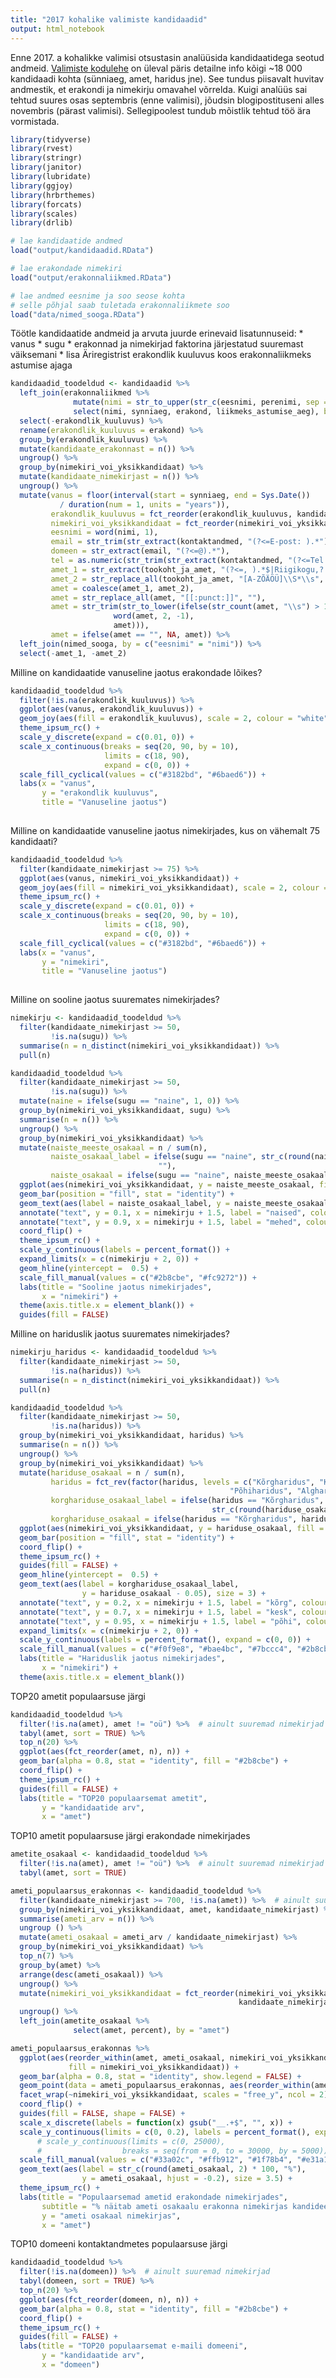 ```yaml
---
title: "2017 kohalike valimiste kandidaadid"
output: html_notebook
---
```


Enne 2017. a kohalikke valimisi otsustasin analüüsida kandidaatidega seotud andmeid. [Valimiste kodulehe](https://kov2017.valimised.ee/kandidaadid) on üleval päris detailne info kõigi ~18 000 kandidaadi kohta (sünniaeg, amet, haridus jne). See tundus piisavalt huvitav andmestik, et erakondi ja nimekirju omavahel võrrelda. Kuigi analüüs sai tehtud suures osas septembris (enne valimisi), jõudsin blogipostituseni alles novembris (pärast valimisi). Sellegipoolest tundub mõistlik tehtud töö ära vormistada.

```r
library(tidyverse)
library(rvest)
library(stringr)
library(janitor)
library(lubridate)
library(ggjoy)
library(hrbrthemes)
library(forcats)
library(scales)
library(drlib)

# lae kandidaatide andmed
load("output/kandidaadid.RData")

# lae erakondade nimekiri
load("output/erakonnaliikmed.RData")

# lae andmed eesnime ja soo seose kohta
# selle põhjal saab tuletada erakonnaliikmete soo
load("data/nimed_sooga.RData")
```

Töötle kandidaatide andmeid ja arvuta juurde erinevaid lisatunnuseid:
 * vanus
 * sugu
 * erakonnad ja nimekirjad faktorina järjestatud suuremast väiksemani
 * lisa Äriregistrist erakondlik kuuluvus koos erakonnaliikmeks astumise ajaga
```r
kandidaadid_toodeldud <- kandidaadid %>% 
  left_join(erakonnaliikmed %>% 
              mutate(nimi = str_to_upper(str_c(eesnimi, perenimi, sep = " "))) %>% 
              select(nimi, synniaeg, erakond, liikmeks_astumise_aeg), by = c("nimi", "synniaeg")) %>% 
  select(-erakondlik_kuuluvus) %>% 
  rename(erakondlik_kuuluvus = erakond) %>% 
  group_by(erakondlik_kuuluvus) %>% 
  mutate(kandidaate_erakonnast = n()) %>% 
  ungroup() %>% 
  group_by(nimekiri_voi_yksikkandidaat) %>% 
  mutate(kandidaate_nimekirjast = n()) %>% 
  ungroup() %>% 
  mutate(vanus = floor(interval(start = synniaeg, end = Sys.Date())
           / duration(num = 1, units = "years")),
         erakondlik_kuuluvus = fct_reorder(erakondlik_kuuluvus, kandidaate_erakonnast),
         nimekiri_voi_yksikkandidaat = fct_reorder(nimekiri_voi_yksikkandidaat, kandidaate_nimekirjast),
         eesnimi = word(nimi, 1),
         email = str_trim(str_extract(kontaktandmed, "(?<=E-post: ).*")),
         domeen = str_extract(email, "(?<=@).*"),
         tel = as.numeric(str_trim(str_extract(kontaktandmed, "(?<=Tel: ).*"))),
         amet_1 = str_extract(tookoht_ja_amet, "(?<=, ).*$|Riigikogu,? liige"),
         amet_2 = str_replace_all(tookoht_ja_amet, "[A-ZÕÄÖÜ]\\S*\\s", ""),
         amet = coalesce(amet_1, amet_2),
         amet = str_replace_all(amet, "[[:punct:]]", ""),
         amet = str_trim(str_to_lower(ifelse(str_count(amet, "\\s") > 1, 
                       word(amet, 2, -1),
                       amet))),
         amet = ifelse(amet == "", NA, amet)) %>% 
  left_join(nimed_sooga, by = c("eesnimi" = "nimi")) %>% 
  select(-amet_1, -amet_2)
```


Milline on kandidaatide vanuseline jaotus erakondade lõikes?
```r
kandidaadid_toodeldud %>%
  filter(!is.na(erakondlik_kuuluvus)) %>% 
  ggplot(aes(vanus, erakondlik_kuuluvus)) +
  geom_joy(aes(fill = erakondlik_kuuluvus), scale = 2, colour = "white", size = 0.7) +
  theme_ipsum_rc() +
  scale_y_discrete(expand = c(0.01, 0)) +
  scale_x_continuous(breaks = seq(20, 90, by = 10),
                     limits = c(18, 90),
                     expand = c(0, 0)) +
  scale_fill_cyclical(values = c("#3182bd", "#6baed6")) +
  labs(x = "vanus",
       y = "erakondlik kuuluvus",
       title = "Vanuseline jaotus")
  
```

Milline on kandidaatide vanuseline jaotus nimekirjades, kus on vähemalt 75 kandidaati?
```r
kandidaadid_toodeldud %>%
  filter(kandidaate_nimekirjast >= 75) %>% 
  ggplot(aes(vanus, nimekiri_voi_yksikkandidaat)) +
  geom_joy(aes(fill = nimekiri_voi_yksikkandidaat), scale = 2, colour = "white", size = 0.7) +
  theme_ipsum_rc() +
  scale_y_discrete(expand = c(0.01, 0)) +
  scale_x_continuous(breaks = seq(20, 90, by = 10),
                     limits = c(18, 90),
                     expand = c(0, 0)) +
  scale_fill_cyclical(values = c("#3182bd", "#6baed6")) +
  labs(x = "vanus",
       y = "nimekiri",
       title = "Vanuseline jaotus")
  
```

Milline on sooline jaotus suuremates nimekirjades?
```r
nimekirju <- kandidaadid_toodeldud %>%
  filter(kandidaate_nimekirjast >= 50,
         !is.na(sugu)) %>% 
  summarise(n = n_distinct(nimekiri_voi_yksikkandidaat)) %>% 
  pull(n)

kandidaadid_toodeldud %>%
  filter(kandidaate_nimekirjast >= 50,
         !is.na(sugu)) %>% 
  mutate(naine = ifelse(sugu == "naine", 1, 0)) %>% 
  group_by(nimekiri_voi_yksikkandidaat, sugu) %>% 
  summarise(n = n()) %>%
  ungroup() %>% 
  group_by(nimekiri_voi_yksikkandidaat) %>% 
  mutate(naiste_meeste_osakaal = n / sum(n),
         naiste_osakaal_label = ifelse(sugu == "naine", str_c(round(naiste_meeste_osakaal, 2) * 100, "%"), 
                                 ""),
         naiste_osakaal = ifelse(sugu == "naine", naiste_meeste_osakaal, "")) %>% 
  ggplot(aes(nimekiri_voi_yksikkandidaat, y = naiste_meeste_osakaal, fill = sugu)) + 
  geom_bar(position = "fill", stat = "identity") +
  geom_text(aes(label = naiste_osakaal_label, y = naiste_meeste_osakaal - 0.05), size = 3) +
  annotate("text", y = 0.1, x = nimekirju + 1.5, label = "naised", colour = "#fc9272", fontface = "bold") +
  annotate("text", y = 0.9, x = nimekirju + 1.5, label = "mehed", colour = "#2b8cbe", fontface = "bold") +
  coord_flip() +
  theme_ipsum_rc() +
  scale_y_continuous(labels = percent_format()) +
  expand_limits(x = c(nimekirju + 2, 0)) +
  geom_hline(yintercept =  0.5) +
  scale_fill_manual(values = c("#2b8cbe", "#fc9272")) +
  labs(title = "Sooline jaotus nimekirjades",
       x = "nimekiri") +
  theme(axis.title.x = element_blank()) +
  guides(fill = FALSE)
```

Milline on hariduslik jaotus suuremates nimekirjades?
```r
nimekirju_haridus <- kandidaadid_toodeldud %>%
  filter(kandidaate_nimekirjast >= 50,
         !is.na(haridus)) %>% 
  summarise(n = n_distinct(nimekiri_voi_yksikkandidaat)) %>% 
  pull(n)

kandidaadid_toodeldud %>%
  filter(kandidaate_nimekirjast >= 50,
         !is.na(haridus)) %>% 
  group_by(nimekiri_voi_yksikkandidaat, haridus) %>% 
  summarise(n = n()) %>%
  ungroup() %>% 
  group_by(nimekiri_voi_yksikkandidaat) %>% 
  mutate(hariduse_osakaal = n / sum(n),
         haridus = fct_rev(factor(haridus, levels = c("Kõrgharidus", "Keskharidus (sh keskeriharidus)",
                                                 "Põhiharidus", "Algharidus"))),
         korghariduse_osakaal_label = ifelse(haridus == "Kõrgharidus", 
                                             str_c(round(hariduse_osakaal, 2) * 100, "%"), ""),
         korghariduse_osakaal = ifelse(haridus == "Kõrgharidus", hariduse_osakaal, "")) %>% 
  ggplot(aes(nimekiri_voi_yksikkandidaat, y = hariduse_osakaal, fill = haridus)) + 
  geom_bar(position = "fill", stat = "identity") +
  coord_flip() +
  theme_ipsum_rc() +
  guides(fill = FALSE) +
  geom_hline(yintercept =  0.5) +
  geom_text(aes(label = korghariduse_osakaal_label, 
                y = hariduse_osakaal - 0.05), size = 3) +
  annotate("text", y = 0.2, x = nimekirju + 1.5, label = "kõrg", colour = "#2b8cbe", fontface = "bold") +
  annotate("text", y = 0.7, x = nimekirju + 1.5, label = "kesk", colour = "#7bccc4", fontface = "bold") +
  annotate("text", y = 0.95, x = nimekirju + 1.5, label = "põhi", colour = "#bae4bc", fontface = "bold") +
  expand_limits(x = c(nimekirju + 2, 0)) +
  scale_y_continuous(labels = percent_format(), expand = c(0, 0)) +
  scale_fill_manual(values = c("#f0f9e8", "#bae4bc", "#7bccc4", "#2b8cbe")) +
  labs(title = "Hariduslik jaotus nimekirjades",
       x = "nimekiri") +
  theme(axis.title.x = element_blank())
```


TOP20 ametit populaarsuse järgi
```r

kandidaadid_toodeldud %>% 
  filter(!is.na(amet), amet != "oü") %>%  # ainult suuremad nimekirjad
  tabyl(amet, sort = TRUE) %>% 
  top_n(20) %>% 
  ggplot(aes(fct_reorder(amet, n), n)) +
  geom_bar(alpha = 0.8, stat = "identity", fill = "#2b8cbe") +
  coord_flip() +
  theme_ipsum_rc() +
  guides(fill = FALSE) +
  labs(title = "TOP20 populaarsemat ametit",
       y = "kandidaatide arv",
       x = "amet")
```


TOP10 ametit populaarsuse järgi erakondade nimekirjades
```r
ametite_osakaal <- kandidaadid_toodeldud %>% 
  filter(!is.na(amet), amet != "oü") %>%  # ainult suuremad nimekirjad
  tabyl(amet, sort = TRUE) 

ameti_populaarsus_erakonnas <- kandidaadid_toodeldud %>% 
  filter(kandidaate_nimekirjast >= 700, !is.na(amet)) %>%  # ainult suuremad nimekirjad
  group_by(nimekiri_voi_yksikkandidaat, amet, kandidaate_nimekirjast) %>% 
  summarise(ameti_arv = n()) %>% 
  ungroup () %>% 
  mutate(ameti_osakaal = ameti_arv / kandidaate_nimekirjast) %>% 
  group_by(nimekiri_voi_yksikkandidaat) %>% 
  top_n(7) %>% 
  group_by(amet) %>% 
  arrange(desc(ameti_osakaal)) %>% 
  ungroup() %>% 
  mutate(nimekiri_voi_yksikkandidaat = fct_reorder(nimekiri_voi_yksikkandidaat, 
                                                   kandidaate_nimekirjast, .desc = TRUE)) %>%
  ungroup() %>%
  left_join(ametite_osakaal %>% 
              select(amet, percent), by = "amet")

ameti_populaarsus_erakonnas %>% 
  ggplot(aes(reorder_within(amet, ameti_osakaal, nimekiri_voi_yksikkandidaat), ameti_osakaal, 
             fill = nimekiri_voi_yksikkandidaat)) +
  geom_bar(alpha = 0.8, stat = "identity", show.legend = FALSE) +
  geom_point(data = ameti_populaarsus_erakonnas, aes(reorder_within(amet, ameti_osakaal, nimekiri_voi_yksikkandidaat), percent, shape = "a"), alpha = 0.7) +
  facet_wrap(~nimekiri_voi_yksikkandidaat, scales = "free_y", ncol = 2) +
  coord_flip() +
  guides(fill = FALSE, shape = FALSE) +
  scale_x_discrete(labels = function(x) gsub("__.+$", "", x)) +
  scale_y_continuous(limits = c(0, 0.2), labels = percent_format(), expand = c(0, 0)) +
      # scale_y_continuous(limits = c(0, 25000), 
      #                  breaks = seq(from = 0, to = 30000, by = 5000)) 
  scale_fill_manual(values = c("#33a02c", "#ffb912", "#1f78b4", "#e31a1c", "#a63603")) +
  geom_text(aes(label = str_c(round(ameti_osakaal, 2) * 100, "%"),
                y = ameti_osakaal, hjust = -0.2), size = 3.5) +
  theme_ipsum_rc() +
  labs(title = "Populaarsemad ametid erakondade nimekirjades",
       subtitle = "% näitab ameti osakaalu erakonna nimekirjas kandideerijatest\nmust punkt näitab vastava ameti populaarsust kõigi kandidaatide hulgas",
       y = "ameti osakaal nimekirjas",
       x = "amet") 
```

TOP10 domeeni kontaktandmetes populaarsuse järgi
```r

kandidaadid_toodeldud %>% 
  filter(!is.na(domeen)) %>%  # ainult suuremad nimekirjad
  tabyl(domeen, sort = TRUE) %>% 
  top_n(20) %>% 
  ggplot(aes(fct_reorder(domeen, n), n)) +
  geom_bar(alpha = 0.8, stat = "identity", fill = "#2b8cbe") +
  coord_flip() +
  theme_ipsum_rc() +
  guides(fill = FALSE) +
  labs(title = "TOP20 populaarsemat e-maili domeeni",
       y = "kandidaatide arv",
       x = "domeen")
```
